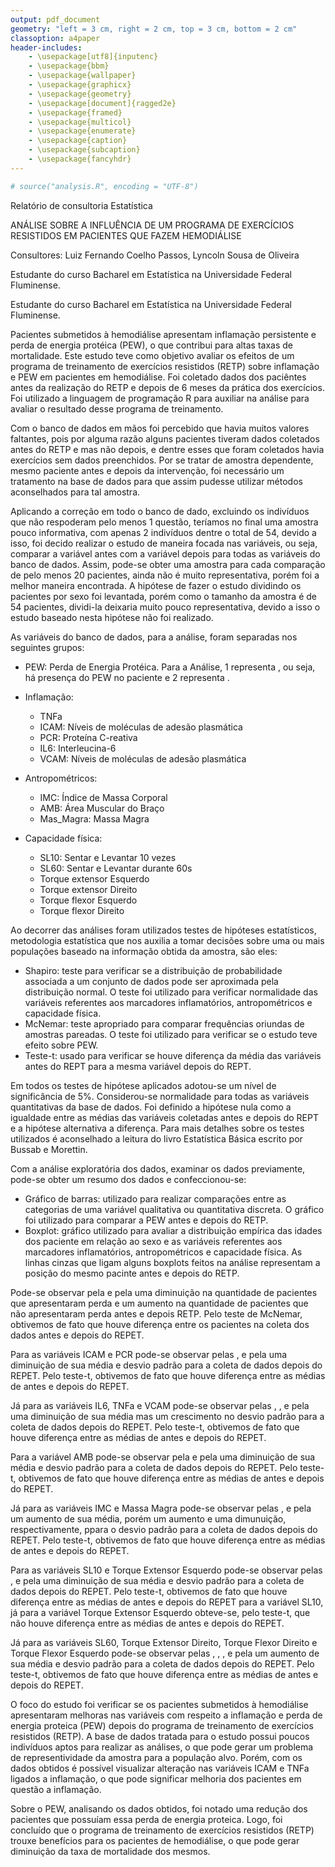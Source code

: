 ```yaml
---
output: pdf_document
geometry: "left = 3 cm, right = 2 cm, top = 3 cm, bottom = 2 cm"
classoption: a4paper
header-includes:
    - \usepackage[utf8]{inputenc}
    - \usepackage{bbm}
    - \usepackage{wallpaper}
    - \usepackage{graphicx}
    - \usepackage{geometry}
    - \usepackage[document]{ragged2e}
    - \usepackage{framed}
    - \usepackage{multicol}
    - \usepackage{enumerate}
    - \usepackage{caption}
    - \usepackage{subcaption}
    - \usepackage{fancyhdr}
---
```


```r
# source("analysis.R", encoding = "UTF-8")
```

\fontsize{12}{12}\selectfont

\centering

Relatório de consultoria Estatística

\vspace*{7 cm}
ANÁLISE SOBRE A INFLUÊNCIA DE UM PROGRAMA DE EXERCÍCIOS RESISTIDOS EM PACIENTES QUE FAZEM HEMODIÁLISE

\vspace*{7 cm}
Consultores: Luiz Fernando Coelho Passos, Lyncoln Sousa de Oliveira



\newpage


\justifying 

\newpage

\renewcommand*\contentsname{Sumário}
\tableofcontents



\newpage

\section{Apresentação}

\subsection{Luiz Fernando Coelho Passos}

Estudante do curso Bacharel em Estatística na Universidade Federal Fluminense.

\subsection{Lyncoln Sousa de Oliveira}

Estudante do curso Bacharel em Estatística na Universidade Federal Fluminense.



\newpage

\section{Resumo}


\hspace*{1.25 cm}Pacientes submetidos à hemodiálise apresentam inflamação persistente e perda de energia protéica (PEW), o que contribui para altas taxas de mortalidade. Este estudo teve como objetivo avaliar os efeitos de um programa de treinamento de exercícios resistidos (RETP) sobre inflamação e PEW em pacientes em hemodiálise. Foi coletado dados dos paciêntes antes da realização do RETP e depois de 6 meses da prática dos exercícios. Foi utilizado a linguagem de programação R para auxiliar na análise para avaliar o resultado desse programa de treinamento. 


\newpage

\section{Metodologia}

\hspace*{1.25 cm}Com o banco de dados em mãos foi percebido que havia muitos valores faltantes, pois por alguma razão alguns pacientes tiveram dados coletados antes do RETP e mas não depois, e dentre esses que foram coletados havia exercícios sem dados preenchidos. Por se tratar de amostra dependente, mesmo paciente antes e depois da intervenção, foi necessário um tratamento na base de dados para que assim pudesse utilizar métodos aconselhados para tal amostra. 

\hspace*{1.25 cm}Aplicando a correção em todo o banco de dado, excluindo os indivíduos que não respoderam pelo menos 1 questão, teríamos no final uma amostra pouco informativa, com apenas 2 indivíduos dentre o total de 54, devido a isso, foi decido realizar o estudo de maneira focada nas variáveis, ou seja, comparar a variável antes com a variável depois para todas as variáveis do banco de dados. Assim, pode-se obter uma amostra para cada comparação de pelo menos 20 pacientes, ainda não é muito representativa, porém foi a melhor maneira encontrada. A hipótese de fazer o estudo dividindo os pacientes por sexo foi levantada, porém como o tamanho da amostra é de 54 pacientes, dividi-la deixaria muito pouco representativa, devido a isso o estudo baseado nesta hipótese não foi realizado.

\hspace*{1.25 cm}As variáveis do banco de dados, para a análise, foram separadas nos seguintes grupos:

* PEW: Perda de Energia Protéica. Para a Análise, 1 representa \textbf{sim}, ou seja, há presença do PEW no paciente e 2 representa \textbf{não}.

* Inflamação: 
    + TNFa
    + ICAM: Níveis de moléculas de adesão plasmática
    + PCR: Proteína C-reativa
    + IL6: Interleucina-6
    + VCAM: Níveis de moléculas de adesão plasmática
    
* Antropométricos: 
    + IMC: Índice de Massa Corporal
    + AMB: Área Muscular do Braço
    + Mas_Magra: Massa Magra

* Capacidade física: 
    + SL10: Sentar e Levantar 10 vezes
    + SL60: Sentar e Levantar durante 60s
    + Torque extensor Esquerdo
    + Torque extensor Direito
    + Torque flexor Esquerdo
    + Torque flexor Direito

\hspace*{1.25 cm}Ao decorrer das análises foram utilizados testes de hipóteses estatísticos, metodologia estatística que nos auxilia a tomar decisões sobre uma ou mais populações baseado na informação obtida da amostra, são eles:

* Shapiro: teste para verificar se a distribuição de probabilidade associada a um conjunto de dados pode ser aproximada pela distribuição normal. O teste foi utilizado para verificar normalidade das variáveis referentes aos marcadores inflamatórios, antropométricos e capacidade física.
* McNemar: teste apropriado para comparar frequências oriundas de amostras pareadas. O teste foi utilizado para verificar se o estudo teve efeito sobre PEW.
* Teste-t: usado para verificar se houve diferença da média das variáveis antes do REPT para a mesma variável depois do REPT. 

\hspace*{1.25 cm}Em todos os testes de hipótese aplicados adotou-se um nível de significância de 5%. Considerou-se normalidade para todas as variáveis quantitativas da base de dados. Foi definido a hipótese nula como a igualdade entre as médias das variáveis coletadas antes e depois do REPT e a hipótese alternativa a diferença. Para mais detalhes sobre os testes utilizados é aconselhado a leitura do livro Estatística Básica escrito por Bussab e Morettin.

\hspace*{1.25 cm}Com a análise exploratória dos dados, examinar os dados previamente, pode-se obter um resumo dos dados e confeccionou-se:

* Gráfico de barras: utilizado para realizar comparações entre as categorias de uma variável qualitativa ou quantitativa discreta. O gráfico foi utilizado para comparar a PEW antes e depois do RETP.
* Boxplot: gráfico utilizado para avaliar a distribuição empírica das idades dos paciente em relação ao sexo e as variáveis referentes aos marcadores inflamatórios, antropométricos e capacidade física. As linhas cinzas que ligam alguns boxplots feitos na análise representam a posição do mesmo pacinte antes e depois do RETP.


\begin{figure}[ht!]
\centering
\includegraphics[width=0.7\textwidth]{../man/figures/boxplot_explicao.png}
\caption{Explicação sobre o boxplot.}
\end{figure}



\newpage

\section{Resultados}

\subsection{Perda de Energia Protéica - PEW}

\begin{table}[ht!]
\centering
\includegraphics[width=1\textwidth]{../man/figures/tabela_pew.png}
\caption{Marcador PEW}
\label{tab:PEW}
\end{table}

\hspace*{1.25 cm}Pode-se observar pela \ref{fig:PEW} e pela \ref{tab:PEW} uma diminuição na quantidade de pacientes que apresentaram perda e um aumento na quantidade de pacientes que não apresentaram perda antes e depois RETP. Pelo teste de McNemar, obtivemos de fato que houve diferença entre os pacientes na coleta dos dados antes e depois do REPET. 



\subsection{Marcadores de Inflamação}

\begin{table}[ht!]
\centering
\includegraphics[width=1\textwidth]{../man/figures/tabela_inflamacao.png}
\caption{Marcadores de Inflamação}
\label{tab:inflamacao}
\end{table}

\hspace*{1.25 cm}Para as variáveis ICAM e PCR pode-se observar pelas \ref{fig:ICAM}, \ref{fig:PCR} e pela \ref{tab:inflamacao} uma diminuição de sua média e desvio padrão para a coleta de dados depois do REPET. Pelo teste-t, obtivemos de fato que houve diferença entre as médias de antes e depois do REPET. 

\hspace*{1.25 cm}Já para as variáveis IL6, TNFa e VCAM pode-se observar pelas \ref{fig:IL6}, \ref{fig:TNFa}, \ref{fig:VCAM} e pela \ref{tab:inflamacao} uma diminuição de sua média mas um crescimento no desvio padrão para a coleta de dados depois do REPET. Pelo teste-t, obtivemos de fato que houve diferença entre as médias de antes e depois do REPET. 


\newpage

\subsection{Marcadores Antropométricos}

\begin{table}[ht!]
\centering
\includegraphics[width=1\textwidth]{../man/figures/tabela_antropometricos.png}
\caption{Marcadores Antropométricos}
\label{tab:antropometricos}
\end{table}

\hspace*{1.25 cm}Para a variável AMB pode-se observar pela \ref{fig:AMB} e pela \ref{tab:antropometricos} uma diminuição de sua média e desvio padrão para a coleta de dados depois do REPET. Pelo teste-t, obtivemos de fato que houve diferença entre as médias de antes e depois do REPET. 

\hspace*{1.25 cm}Já para as variáveis IMC e Massa Magra pode-se observar pelas \ref{fig:IMC}, \ref{fig:massa_magra} e pela \ref{tab:antropometricos} um aumento de sua média, porém um aumento e uma dimunuição, respectivamente, ppara o desvio padrão para a coleta de dados depois do REPET. Pelo teste-t, obtivemos de fato que houve diferença entre as médias de antes e depois do REPET. 



\subsection{Marcadores de Capacidade Física}

\begin{table}[ht!]
\centering
\includegraphics[width=1\textwidth]{../man/figures/tabela_cf.png}
\caption{Marcadores de Capacidade Física}
\label{tab:cf}
\end{table}

\hspace*{1.25 cm}Para as variáveis SL10 e Torque Extensor Esquerdo pode-se observar pelas \ref{fig:SL10}, \ref{fig:Torque Extensor Esquerdo} e pela \ref{tab:cf} uma diminuição de sua média e desvio padrão para a coleta de dados depois do REPET. Pelo teste-t, obtivemos de fato que houve diferença entre as médias de antes e depois do REPET para a variável SL10, já para a variável Torque Extensor Esquerdo obteve-se, pelo teste-t, que não houve diferença entre as médias de antes e depois do REPET.

\hspace*{1.25 cm}Já para as variáveis SL60, Torque Extensor Direito, Torque Flexor Direito e Torque Flexor Esquerdo pode-se observar pelas \ref{fig:SL60}, \ref{fig:Torque Extensor Direito}, \ref{fig:Torque Flexor Direito}, \ref{fig:Torque Flexor Esquerdo} e pela \ref{tab:cf} um aumento de sua média e desvio padrão para a coleta de dados depois do REPET. Pelo teste-t, obtivemos de fato que houve diferença entre as médias de antes e depois do REPET. 



\newpage

\section{Conclusão}

\hspace*{1.25 cm}O foco do estudo foi verificar se os pacientes submetidos à hemodiálise apresentaram melhoras nas variáveis com respeito a inflamação e perda de energia proteica (PEW)  depois do programa de treinamento de exercícios resistidos (RETP). 
A base de dados  tratada para o estudo possui poucos indivíduos aptos para realizar as análises, o que pode gerar um problema de representividade da amostra para a população alvo.  Porém, com os dados obtidos é possível visualizar alteração nas variáveis  ICAM e TNFa ligados a inflamação, o que pode significar melhoria dos pacientes em questão a inflamação. 

\hspace*{1.25 cm}Sobre o PEW, analisando os dados obtidos, foi notado uma redução dos pacientes que possuíam essa perda de energia proteica.
Logo, foi concluído que o programa de treinamento de exercícios resistidos (RETP) trouxe benefícios para os pacientes de hemodiálise, o que pode gerar diminuição da taxa de mortalidade dos mesmos.



\newpage

\section{Anexo}

\begin{figure}[ht!]
\centering
\includegraphics[width=0.65\textwidth]{../man/figures/graf_idade_sexo.png}
\caption{Idade dos pacientes por Sexo.}
\label{fig:idade_sexo}
\end{figure}



\subsection{Perda de Energia Protéica - PEW}

\begin{figure}[ht!]
\centering
\includegraphics[width=0.85\textwidth]{../man/figures/pew.png}
\caption{Presença da PEW antes e depois do RETP.}
\label{fig:PEW}
\end{figure}


\newpage

\subsection{Marcadores de Inflamação}

\begin{figure}[ht!]
\centering
\begin{minipage}{.5\textwidth}
  \centering
  \includegraphics[width=1\linewidth]{../man/figures/TNFa.png}
  \captionof{figure}{??}
  \label{fig:TNFa}
\end{minipage}%
\begin{minipage}{.5\textwidth}
  \centering
  \includegraphics[width=1\linewidth]{../man/figures/ICAM.png}
  \captionof{figure}{??}
  \label{fig:ICAM}
\end{minipage}
\end{figure}

\begin{figure}[ht!]
\centering
\begin{minipage}{.5\textwidth}
  \centering
  \includegraphics[width=1\linewidth]{../man/figures/PCR.png}
  \captionof{figure}{??}
  \label{fig:PCR}
\end{minipage}%
\begin{minipage}{.5\textwidth}
  \centering
  \includegraphics[width=1\linewidth]{../man/figures/IL6.png}
  \captionof{figure}{??}
  \label{fig:IL6}
\end{minipage}
\end{figure}

\newpage

\begin{figure}[ht!]
\centering
\begin{minipage}{.5\textwidth}
  \centering
  \includegraphics[width=1\linewidth]{../man/figures/VCAM.png}
  \captionof{figure}{??}
  \label{fig:VCAM}
\end{minipage}%
\end{figure}




\subsection{Marcadores Antropométricos}


\begin{figure}[ht!]
\centering
\begin{minipage}{.5\textwidth}
  \centering
  \includegraphics[width=1\linewidth]{../man/figures/IMC.png}
  \captionof{figure}{??}
  \label{fig:IMC}
\end{minipage}%
\begin{minipage}{.5\textwidth}
  \centering
  \includegraphics[width=1\linewidth]{../man/figures/AMB.png}
  \captionof{figure}{??}
  \label{fig:AMB}
\end{minipage}
\end{figure}

\newpage

\begin{figure}[ht!]
\centering
\begin{minipage}{.5\textwidth}
  \centering
  \includegraphics[width=1\linewidth]{../man/figures/Massa Magra.png}
  \captionof{figure}{??}
  \label{fig:massa_magra}
\end{minipage}%
\end{figure}




\subsection{Marcadores de Capacidade Física}

\begin{figure}[ht!]
\centering
\begin{minipage}{.5\textwidth}
  \centering
  \includegraphics[width=1\linewidth]{../man/figures/SL10.png}
  \captionof{figure}{??}
  \label{fig:SL10}
\end{minipage}%
\begin{minipage}{.5\textwidth}
  \centering
  \includegraphics[width=1\linewidth]{../man/figures/SL60.png}
  \captionof{figure}{??}
  \label{fig:SL60}
\end{minipage}
\end{figure}

\newpage

\begin{figure}[ht!]
\centering
\begin{minipage}{.5\textwidth}
  \centering
  \includegraphics[width=1\linewidth]{../man/figures/Torque Extensor Esquerdo.png}
  \captionof{figure}{??}
  \label{fig:Torque Extensor Esquerdo}
\end{minipage}%
\begin{minipage}{.5\textwidth}
  \centering
  \includegraphics[width=1\linewidth]{../man/figures/Torque Extensor Direito.png}
  \captionof{figure}{??}
  \label{fig:Torque Extensor Direito}
\end{minipage}
\end{figure}

\begin{figure}[ht!]
\centering
\begin{minipage}{.5\textwidth}
  \centering
  \includegraphics[width=1\linewidth]{../man/figures/Torque Flexor Esquerdo.png}
  \captionof{figure}{??}
  \label{fig:Torque Flexor Esquerdo}
\end{minipage}%
\begin{minipage}{.5\textwidth}
  \centering
  \includegraphics[width=1\linewidth]{../man/figures/Torque Flexor Direito.png}
  \captionof{figure}{??}
  \label{fig:Torque Flexor Direito}
\end{minipage}
\end{figure}



\newpage

\section{Referências}


\begin{enumerate}

\item http://www.portalaction.com.br/inferencia/64-teste-de-shapiro-wilk
\item http://www.portalaction.com.br/tabela-de-contingencia/teste-de-mcnemar-para-frequencias-correlacionadas
\item https://www.inf.ufsc.br/~andre.zibetti/probabilidade/teste-de-hipoteses.html
\item http://www.portalaction.com.br/estatistica-basica/14-grafico-de-barras
\item http://www.portalaction.com.br/estatistica-basica/31-boxplot
\item BUSSAB, W; MORETTIN, P. Estatística Básica: 9. ed. Editora Saraiva, 2017.
\item R Core Team (2019). R: A language and environment for statistical computing. R
  Foundation for Statistical Computing, Vienna, Austria. URL https://www.r-project.org/.
\item Hadley Wickham and Evan Miller (2018). haven: Import and Export
  `SPSS', `Stata' and `SAS' Files. R package version 1.1.2.
  https://CRAN.R-project.org/package=haven
\item Hadley Wickham, Romain François, Lionel Henry and Kirill Müller
  (2018). dplyr: A Grammar of Data Manipulation. R package version
  0.7.6. https://CRAN.R-project.org/package=dplyr
\item Stefan Milton Bache and Hadley Wickham (2014). magrittr: A
  Forward-Pipe Operator for R. R package version 1.5.
  https://CRAN.R-project.org/package=magrittr
\item H. Wickham. ggplot2: Elegant Graphics for Data Analysis.
  Springer-Verlag New York, 2016.
\item Baptiste Auguie (2017). gridExtra: Miscellaneous Functions for ``Grid''
  Graphics. R package version 2.3.
  https://CRAN.R-project.org/package=gridExtra
\item Hadley Wickham and Lionel Henry (2018). tidyr: Easily Tidy Data with
  `spread()' and 'gather()' Functions. R package version 0.8.1.
  https://CRAN.R-project.org/package=tidyr
\item Alboukadel Kassambara (2018). ggpubr: `ggplot2' Based Publication
  Ready Plots. R package version 0.2.
  https://CRAN.R-project.org/package=ggpubr
\item Lionel Henry and Hadley Wickham (2018). purrr: Functional Programming
  Tools. R package version 0.2.5.
  https://CRAN.R-project.org/package=purrr
\item David Gohel (2018). flextable: Functions for Tabular Reporting. R
  package version 0.4.4. https://CRAN.R-project.org/package=flextable
\item Hadley Wickham (2019). stringr: Simple, Consistent Wrappers for
  Common String Operations. R package version 1.4.0.
  https://CRAN.R-project.org/package=stringr
\item Luiz Passos (2019). pacotin: Trying to make your life easier. R
  package version 0.0.0.9000.

\end{enumerate}


























